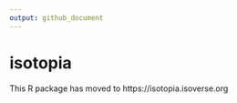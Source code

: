 ```yaml
---
output: github_document
---
```


<!-- README.md is generated from README.Rmd. Please edit that file -->

# isotopia

This R package has moved to https://isotopia.isoverse.org
